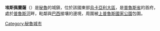 {{Coord|9|47|55|S|70|45|12|W|display=title}}

'''埃斯佩蘭薩'''（{{lang-es|Esperanza}}）是[[秘魯|秘魯]]的城鎮，位於該國東部[[烏卡亞利大區|烏卡亞利大區]]，是[[普魯斯省|普魯斯省]]的首府，處於[[普魯斯河|普魯斯河]]畔，毗鄰與[[巴西|巴西]]接壤的邊境，周圍被[[上普魯斯國家公園|上普魯斯國家公園]]包圍。

{{Peru-geo-stub}}
[[Category:秘魯城市|Category:秘魯城市]]